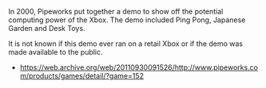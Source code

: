 In 2000, Pipeworks put together a demo to show off the potential computing power of the Xbox. The demo included Ping Pong, Japanese Garden and Desk Toys.

It is not known if this demo ever ran on a retail Xbox or if the demo was made available to the public.{{citation needed}}

* https://web.archive.org/web/20110930091526/http://www.pipeworks.com/products/games/detail/?game=152